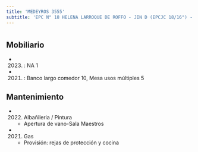 ```yaml
---
title: 'MEDEYROS 3555'
subtitle: 'EPC N° 18 HELENA LARROQUE DE ROFFO - JIN D (EPCJC 18/16°) - CENS N° 83'
---
```


#


## Mobiliario

*  (2023) : NA 1 

*  (2021) : Banco largo comedor 10, Mesa usos múltiples 5 





## Mantenimiento

*  (2022) Albañileria / Pintura 
    + Apertura de vano-Sala Maestros

*  (2021) Gas 
    + Provisión: rejas de protección y cocina



